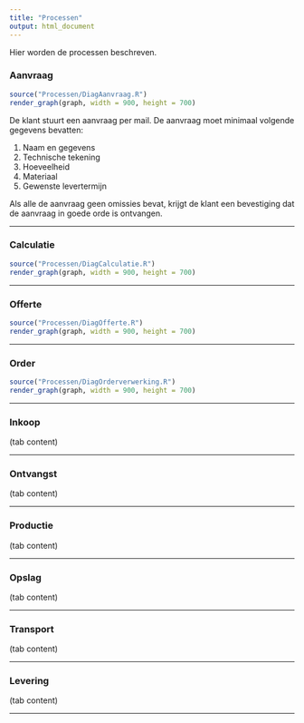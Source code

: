 ```yaml
---
title: "Processen"
output: html_document
---
```


Hier worden de processen beschreven.

### Aanvraag

```r
source("Processen/DiagAanvraag.R")
render_graph(graph, width = 900, height = 700)
```

De klant stuurt een aanvraag per mail. De aanvraag moet minimaal volgende gegevens bevatten:

1. Naam en gegevens
2. Technische tekening
3. Hoeveelheid
4. Materiaal
5. Gewenste levertermijn

Als alle de aanvraag geen omissies bevat, krijgt de klant een bevestiging dat de aanvraag in goede orde is ontvangen.
<hr>

### Calculatie

```r
source("Processen/DiagCalculatie.R")
render_graph(graph, width = 900, height = 700)
```
<hr>

### Offerte

```r
source("Processen/DiagOfferte.R")
render_graph(graph, width = 900, height = 700)
```
<hr>

### Order

```r
source("Processen/DiagOrderverwerking.R")
render_graph(graph, width = 900, height = 700)
```
<hr>

### Inkoop

(tab content)
<hr>

### Ontvangst

(tab content)
<hr>

### Productie

(tab content)
<hr>

### Opslag

(tab content)
<hr>

### Transport

(tab content)
<hr>

### Levering

(tab content)
<hr>
